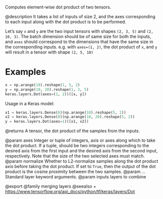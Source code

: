 Computes element-wise dot product of two tensors.

@description
It takes a list of inputs of size 2, and the axes
corresponding to each input along with the dot product
is to be performed.

Let's say `x` and `y` are the two input tensors with shapes
`(2, 3, 5)` and `(2, 10, 3)`. The batch dimension should be
of same size for both the inputs, and `axes` should correspond
to the dimensions that have the same size in the corresponding
inputs. e.g. with `axes=(1, 2)`, the dot product of `x`, and `y`
will result in a tensor with shape `(2, 5, 10)`

# Examples
```python
x = np.arange(10).reshape(1, 5, 2)
y = np.arange(10, 20).reshape(1, 2, 5)
keras.layers.Dot(axes=(1, 2))([x, y])
```

Usage in a Keras model:

```python
x1 = keras.layers.Dense(8)(np.arange(10).reshape(5, 2))
x2 = keras.layers.Dense(8)(np.arange(10, 20).reshape(5, 2))
y = keras.layers.Dot(axes=1)([x1, x2])
```

@returns
    A tensor, the dot product of the samples from the inputs.

@param axes Integer or tuple of integers, axis or axes along which to
    take the dot product. If a tuple, should be two integers
    corresponding to the desired axis from the first input and the
    desired axis from the second input, respectively. Note that the
    size of the two selected axes must match.
@param normalize Whether to L2-normalize samples along the dot product axis
    before taking the dot product. If set to `True`, then
    the output of the dot product is the cosine proximity
    between the two samples.
@param ... Standard layer keyword arguments.
@param inputs layers to combine

@export
@family merging layers
@seealso
+ <https://www.tensorflow.org/api_docs/python/tf/keras/layers/Dot>
